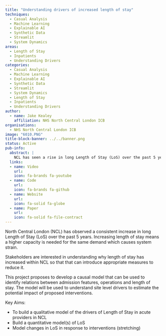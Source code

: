 ```yaml
---
title: "Understanding drivers of increased length of stay"
techniques:
  - Casual Analysis
  - Machine Learning
  - Explainable AI
  - Synthetic Data
  - Streamlit
  - System Dynamics
areas:
  - Length of Stay
  - Inpatients
  - Understanding Drivers
categories:
  - Casual Analysis
  - Machine Learning
  - Explainable AI
  - Synthetic Data
  - Streamlit
  - System Dynamics
  - Length of Stay
  - Inpatients
  - Understanding Drivers
author:
  - name: Jake Kealey
    affiliation: NHS North Central London ICB
organisations:
  - NHS North Central London ICB
image: "6010.PNG"
title-block-banner: ../../banner.png
status: Active
pub-info:
  abstract: |
    NCL has seen a rise in long Length of Stay (LoS) over the past 5 years, causing system strain. This project aims to develop a causal model to identify factors affecting LoS and estimate the impact of interventions. Key aims include building qualitative and quantitative models of LoS and modelling changes in response to interventions.
  links:
  - name: Video
    url:
    icon: fa-brands fa-youtube
  - name: Code
    url:
    icon: fa-brands fa-github
  - name: Website
    url:
    icon: fa-solid fa-globe
  - name: Paper
    url:
    icon: fa-solid fa-file-contract
---
```


North Central London (NCL) has observed a consistent increase in long Length of Stay (LoS) over the past 5 years. Increasing length of stay means a higher capacity is needed for the same demand which causes system strain.

Stakeholders are interested in understanding why length of stay has increased within NCL so that that can introduce appropriate measures to reduce it.

This project proposes to develop a causal model that can be used to identify relations between admission features, operations and length of stay. The model will be used to understand site level drivers to estimate the potential impact of proposed interventions.

Key Aims:

- To build a qualitative model of the drivers of Length of Stay in acute providers in NCL
- Build a quantitative model(s) of LoS
- Model changes in LoS in response to interventions (stretching)
